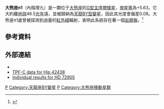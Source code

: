 {{Starbox begin
| name=大熊座π<sup>1</sup> (內階增九)}}
{{Starbox observe
| epoch=[[J2000|J2000]]
| ra=08<sup>h</sup> 39<sup>m</sup> 11.7<sup>s</sup>
| dec=+65° 01′ 15″
| appmag_v=5.63
| constell=[[大熊座|大熊座]] }}
{{Starbox character
| class=G1.5Vb
| b-v=0.62
| u-b=0.07
| variable=天龍BY型變星}}
{{Starbox astrometry
| radial_v=-12.5
| prop_mo_ra=-27.73
| prop_mo_dec=87.90
| parallax=70.07
| p_error=0.71
| absmag_v=4.86 }}
{{Starbox detail
| mass=1.08
| radius=?
| luminosity=0.89
| temperature=5,860
| metal=?
| rotation=4.79 days
| age=? }}
{{Starbox catalog
| names=3 Ursae Majoris, [[星表|Gl]] 311, [[亮星星表|HR]] 3391, [[波恩星表|BD]] +65°643, [[HD星表|HD]] 72905, [[星表#視差星表(GCTP)|GCTP]] 2047.10, [[SAO星表|SAO]] 14609, GC 11817, [[依巴谷星表|HIP]] 42438. }}
{{Starbox end}}
'''大熊座π1'''（內階增九）是一顆位于[[大熊座|大熊座]]的[[恒星光谱|G型]][[主序帶|主序帶]][[矮星|矮星]]，[[視星等|視星等]]為+5.63。它大約離[[地球|地球]]46.5[[光年|光年]]遠，並被歸納為[[天龍座BY型變星|天龍BY型]][[變星|變星]]，因此其光度會偏差0.08。大熊座π1處曾被探測到過量的[[紅外綫|紅外綫]]輻射，表明此系統存在著一個[[岩屑盤|岩屑盤]]。<ref>{{Cite journal|title=IRS Spectra of Solar‐Type Stars: A Search for Asteroid Belt Analogs|url=https://iopscience.iop.org/article/10.1086/499424|last=Beichman|first=C. A.|last2=Tanner|first2=A.|date=2006-03-10|journal=The Astrophysical Journal|issue=2|doi=10.1086/499424|volume=639|pages=1166–1176|language=en|issn=0004-637X|last3=Bryden|first3=G.|last4=Stapelfeldt|first4=K. R.|last5=Werner|first5=M. W.|last6=Rieke|first6=G. H.|last7=Trilling|first7=D. E.|last8=Lawler|first8=S.|last9=Gautier|first9=T. N.|access-date=2020-10-16|archive-date=2020-10-19|archive-url=https://web.archive.org/web/20201019162951/https://iopscience.iop.org/article/10.1086/499424|dead-url=no}}</ref>

==參考資料==
{{reflist}}

==外部連結==
*{{Cite web|title=Muscida|url=http://www.alcyone.de/SIT/bsc/HR3391.html|work==Alcyone Astronomical Software|accessdate=2008-10-01|archive-date=2016-03-04|archive-url=https://web.archive.org/web/20160304122056/http://www.alcyone.de/SIT/bsc/HR3391.html|dead-url=no}}
*[http://sco.stsci.edu/starvault/detail.php?starchoice=42438 TPF-C data for Hip 42438]{{dead link|date=2017年11月|bot=InternetArchiveBot|fix-attempted=yes}}
*[https://web.archive.org/web/20051109093754/http://aanda.u-strasbg.fr:2002/papers/aa/full/2001/45/aa1718/node6.html#SECTION000610000000000000000 Individual results for HD 72905]
{{大熊座恒星}}
{{Var-star-stub}}
[[Category:黃矮星|P]]
[[Category:天龍座BY變星|Category:天龍座BY變星]]
[[Category:星周盤|P]]
[[Category:大熊座移動星群|Category:大熊座移動星群]]